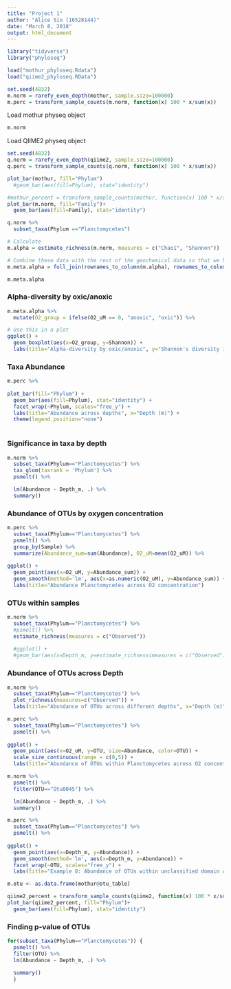 ```yaml
---
title: "Project 1"
author: "Alice Sin (16528144)"
date: "March 8, 2018"
output: html_document
---
```

```r
library("tidyverse")
library("phyloseq")
```
```r
load("mothur_phyloseq.Rdata")
load("qiime2_phyloseq.RData")
```
```r
set.seed(4832)
m.norm = rarefy_even_depth(mothur, sample.size=100000)
m.perc = transform_sample_counts(m.norm, function(x) 100 * x/sum(x))
```

Load mothur physeq object  
```r
m.norm
```

Load QIIME2 physeq object
```r
set.seed(4832)
q.norm = rarefy_even_depth(qiime2, sample.size=100000)
q.perc = transform_sample_counts(q.norm, function(x) 100 * x/sum(x))
```
```r
plot_bar(mothur, fill="Phylum")
  #geom_bar(aes(fill=Phylum), stat="identity")
```

```r
#mothur_percent = transform_sample_counts(mothur, function(x) 100 * x/sum(x))
plot_bar(m.norm, fill="Family")+
  geom_bar(aes(fill=Family), stat="identity")
```

```r
q.norm %>% 
  subset_taxa(Phylum =="Planctomycetes") 

```
```r
# Calculate
m.alpha = estimate_richness(m.norm, measures = c("Chao1", "Shannon"))

# Combine these data with the rest of the geochemical data so that we have 1 data frame to work with in future plots. Note use of the rownames_to_column function which mutates the dataframes to have a new column containing the row names data (because the tidyverse doesn't understand row names).
m.meta.alpha = full_join(rownames_to_column(m.alpha), rownames_to_column(data.frame(m.perc@sam_data)), by = "rowname")

m.meta.alpha
```
### Alpha-diversity by oxic/anoxic
```r
m.meta.alpha %>% 
  mutate(O2_group = ifelse(O2_uM == 0, "anoxic", "oxic")) %>% 

# Use this in a plot
ggplot() +
  geom_boxplot(aes(x=O2_group, y=Shannon)) +
  labs(title="Alpha-diversity by oxic/anoxic", y="Shannon's diversity index", x="Oxygen")
```

### Taxa Abundance
```r
m.perc %>% 
  
plot_bar(fill="Phylum") + 
  geom_bar(aes(fill=Phylum), stat="identity") +
  facet_wrap(~Phylum, scales="free_y") +
  labs(title="Abundance across depths", x="Depth (m)") +
  theme(legend.position="none")
  
```
### Significance in taxa by depth
```r
m.norm %>% 
  subset_taxa(Phylum=="Planctomycetes") %>% 
  tax_glom(taxrank = 'Phylum') %>%
  psmelt() %>%

  lm(Abundance ~ Depth_m, .) %>% 
  summary()
```
### Abundance of OTUs by oxygen concentration
```r
m.perc %>% 
  subset_taxa(Phylum=="Planctomycetes") %>% 
  psmelt() %>% 
  group_by(Sample) %>% 
  summarize(Abundance_sum=sum(Abundance), O2_uM=mean(O2_uM)) %>% 
  
ggplot() +
  geom_point(aes(x=O2_uM, y=Abundance_sum)) +
  geom_smooth(method='lm', aes(x=as.numeric(O2_uM), y=Abundance_sum)) +
  labs(title="Abundance Planctomycetes across O2 concentration")
```
### OTUs within samples
```r
m.norm %>% 
  subset_taxa(Phylum=="Planctomycetes") %>%
  #psmelt() %>%
  estimate_richness(measures = c("Observed")) 
  
  #ggplot() +
  #geom_bar(aes(x=Depth_m, y=estimate_richness(measures = c("Observed"))))
```

### Abundance of OTUs across Depth
```r
m.norm %>% 
  subset_taxa(Phylum=="Planctomycetes") %>% 
  plot_richness(measures=c("Observed")) +
  labs(title="Abundance of OTUs across different depths", x="Depth (m)", y="Number")
```
```r
m.perc %>% 
  subset_taxa(Phylum=="Planctomycetes") %>%
  psmelt() %>% 
  
ggplot() +
  geom_point(aes(x=O2_uM, y=OTU, size=Abundance, color=OTU)) + 
  scale_size_continuous(range = c(0,5)) +
  labs(title="Abundance of OTUs within Planctomycetes across O2 concentration")
```
```r
m.norm %>% 
  psmelt() %>% 
  filter(OTU=="Otu0045") %>% 

  lm(Abundance ~ Depth_m, .) %>% 
  summary()
```

```r
m.perc %>% 
  subset_taxa(Phylum=="Planctomycetes") %>% 
  psmelt() %>% 
  
ggplot() +
  geom_point(aes(x=Depth_m, y=Abundance)) +
  geom_smooth(method='lm', aes(x=Depth_m, y=Abundance)) +
  facet_wrap(~OTU, scales="free_y") +
  labs(title="Example 8: Abundance of OTUs within unclassified domain across depth")
```

```r
m.otu <- as.data.frame(mothur@otu_table)
```

```r
qiime2_percent = transform_sample_counts(qiime2, function(x) 100 * x/sum(x))
plot_bar(qiime2_percent, fill="Phylum")+
  geom_bar(aes(fill=Phylum), stat="identity")
```
### Finding p-value of OTUs
```r
for(subset_taxa(Phylum=="Planctomycetes")) {
  psmelt() %>% 
  filter(OTU) %>%
  lm(Abundance ~ Depth_m, .) %>% 
  
  summary()
  }

```

